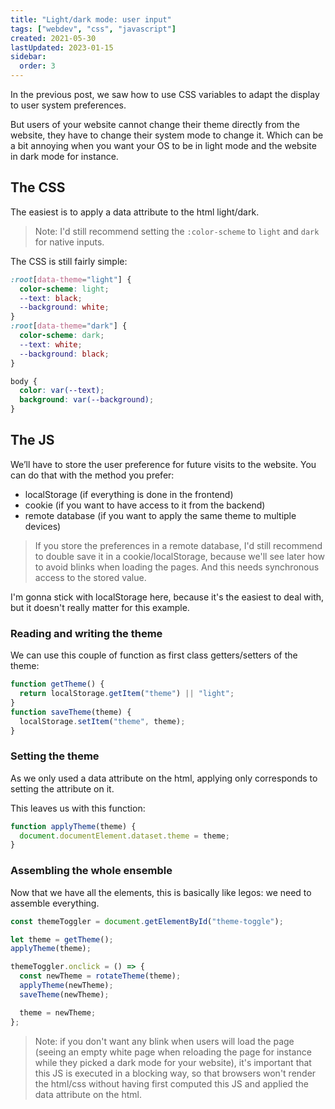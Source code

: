 ```yaml
---
title: "Light/dark mode: user input"
tags: ["webdev", "css", "javascript"]
created: 2021-05-30
lastUpdated: 2023-01-15
sidebar:
  order: 3
---
```



In the previous post, we saw how to use CSS variables to adapt the display to user system preferences.

<LinkToPost slug="dark-mode/light-dark-mode-the-simple-way" />

But users of your website cannot change their theme directly from the website, they have to change their system mode to change it. Which can be a bit annoying when you want your OS to be in light mode and the website in dark mode for instance.

## The CSS

The easiest is to apply a data attribute to the html light/dark.

> Note: I'd still recommend setting the `:color-scheme` to `light` and `dark` for native inputs.

The CSS is still fairly simple:

```css
:root[data-theme="light"] {
  color-scheme: light;
  --text: black;
  --background: white;
}
:root[data-theme="dark"] {
  color-scheme: dark;
  --text: white;
  --background: black;
}

body {
  color: var(--text);
  background: var(--background);
}
```

## The JS

We’ll have to store the user preference for future visits to the website. You can do that with the method you prefer:

- localStorage (if everything is done in the frontend)
- cookie (if you want to have access to it from the backend)
- remote database (if you want to apply the same theme to multiple devices)

> If you store the preferences in a remote database, I'd still recommend to double save it in a cookie/localStorage, because we'll see later how to avoid blinks when loading the pages. And this needs synchronous access to the stored value.

I'm gonna stick with localStorage here, because it's the easiest to deal with, but it doesn't really matter for this example.

### Reading and writing the theme

We can use this couple of function as first class getters/setters of the theme:

```js
function getTheme() {
  return localStorage.getItem("theme") || "light";
}
function saveTheme(theme) {
  localStorage.setItem("theme", theme);
}
```

### Setting the theme

As we only used a data attribute on the html, applying only corresponds to setting the attribute on it.

This leaves us with this function:

```js
function applyTheme(theme) {
  document.documentElement.dataset.theme = theme;
}
```

### Assembling the whole ensemble

Now that we have all the elements, this is basically like legos: we need to assemble everything.

```js
const themeToggler = document.getElementById("theme-toggle");

let theme = getTheme();
applyTheme(theme);

themeToggler.onclick = () => {
  const newTheme = rotateTheme(theme);
  applyTheme(newTheme);
  saveTheme(newTheme);

  theme = newTheme;
};
```

> Note: if you don't want any blink when users will load the page (seeing an empty white page when reloading the page for instance while they picked a dark mode for your website), it's important that this JS is executed in a blocking way, so that browsers won't render the html/css without having first computed this JS and applied the data attribute on the html.

<Codepen user="ayc0" id="NWpwgqM" />
